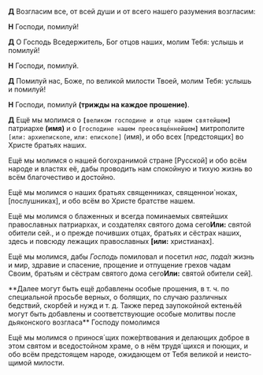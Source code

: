 
<span id="sugubaja" />

**Д** Возгласим все, от всей души и от всего нашего разу­мения возгласим:

**Н** Господи, помилуй!

**Д** О Господь Вседержитель, Бог отцов наших, молим Тебя: услышь и помилуй!

**Н** Господи, помилуй.

**Д** Помилуй нас, Боже, по великой милости Твоей, молим Тебя: услышь и помилуй!

**Н** Господи, помилуй **(трижды на каждое прошение)**.

**Д** Ещё мы молимся о **`[`**`великом господине и отце нашем святейшем`**`]`** патриархе **(имя)** и о **`[`**`господине нашем преосвяще́ннейшем`**`]`** митрополите `[`<R>`или:`</R> `архиепископе`<R>, `или:`</R> `епископе]` <R>(имя)</R>, и обо всех <R>[</R>предстоящих<R>]</R> во Хри­сте бра­тьях наших.

Ещё мы молимся о нашей богохранимой стране
<R>[</R>Русской<R>]</R> и
обо всём народе и властях её, дабы про­водить нам спокойную и тихую жизнь во всём бла­го­честиво и до­стойно.

Ещё мы молимся о наших братьях священниках, священ­но­и`ноках, <R>[</R>послушниках<R>]</R>, и обо всём во Христе братстве нашем.

Ещё мы молимся о блаженных и всегда помина­емых свя­тей­ших православных патриархах, и со­зда­те­лях святого дома сего<Tooltip>**Или:** свя­той обители сей.</Tooltip>, и о прежде почивших отцах, брать­ях и сё­страх наших, здесь и повсюду ле­жащих пра­вославных **[или:** христианах<R>]</R>.

Ещё мы молимся, дабы *Господь* помиловал и посетил *нас, пода́л* жизнь и мир, здра­вие и спа­се­ние, прощение и отпущение гре­хов чадам Своим, бра­тьям и сёстрам свя­того дома сего<Tooltip>**Или:** святой обители сей<R>]</R></Tooltip>.

<Tooltip>
    **Далее могут быть ещё добавлены особые прошения, в т. ч. по специальной просьбе верных, о болящих, по случаю
    различных бедствий, скорбей и нужд и т. д. Также перед заупокойной ектеньёй могут быть добавлены и соответствующие
    особые молитвы после дьяконского возгласа** Господу помолимся
</Tooltip>

Ещё мы молимся о принося´щих поже́ртвования и де­ла­ющих доброе в этом святом и вседостойном хра­ме, о в нём трудя´щихся и пою­щих, и обо всём пред­сто­я­щем народе, ожидающем от Тебя великой и неисто­щи­мой милости.
